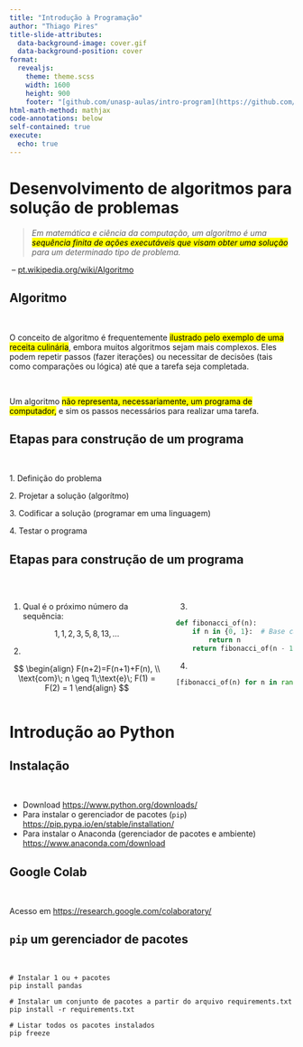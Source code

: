 ```yaml
---
title: "Introdução à Programação"
author: "Thiago Pires"
title-slide-attributes:
  data-background-image: cover.gif
  data-background-position: cover
format: 
  revealjs:
    theme: theme.scss
    width: 1600
    height: 900
    footer: "[github.com/unasp-aulas/intro-program](https://github.com/unasp-aulas/intro-program)"
html-math-method: mathjax
code-annotations: below
self-contained: true
execute: 
  echo: true
---
```


# Desenvolvimento de algoritmos para solução de problemas

> *Em matemática e ciência da computação, um algoritmo é uma <mark>sequência finita de ações executáveis que visam obter uma solução</mark> para um determinado tipo de problema.* 

\ -- [pt.wikipedia.org/wiki/Algoritmo](https://pt.wikipedia.org/wiki/Algoritmo)

## Algoritmo

\

O conceito de [algoritmo]{.blue} é frequentemente <mark>ilustrado pelo exemplo de uma receita culinária</mark>, embora muitos algoritmos sejam mais complexos. Eles podem repetir passos (fazer [iterações]{.blue}) ou necessitar de [decisões]{.blue} (tais como comparações ou lógica) até que a tarefa seja completada.

\

Um algoritmo <mark>não representa, necessariamente, um programa de computador,</mark> e sim os passos necessários para realizar uma tarefa.


## Etapas para construção de um programa

\

[1. Definição do problema]{.fragment}

[2. Projetar a solução (algorítmo)]{.fragment}

[3. Codificar a solução (programar em uma linguagem)]{.fragment}

[4. Testar o programa]{.fragment}


## Etapas para construção de um programa

\

:::: columns
::: {.column .fragment}
1. Qual é o próximo número da sequência: 

$$1, 1, 2, 3, 5, 8, 13,\dots$$

2.

$$
\begin{align}
F(n+2)=F(n+1)+F(n), \\
\text{com}\; n \geq 1\;\text{e}\; F(1) = F(2) = 1
\end{align}
$$
:::
::: {.column .fragment}
3.

```python
def fibonacci_of(n):
    if n in {0, 1}:  # Base case
        return n
    return fibonacci_of(n - 1) + fibonacci_of(n - 2)  # Recursive case
```

4.

```python
[fibonacci_of(n) for n in range(1, 9)]
```
:::
::::

# Introdução ao Python

## Instalação

\

- Download <https://www.python.org/downloads/>
- Para instalar o gerenciador de pacotes (`pip`) <https://pip.pypa.io/en/stable/installation/>
- Para instalar o Anaconda (gerenciador de pacotes e ambiente) <https://www.anaconda.com/download>

## Google Colab

\

Acesso em <https://research.google.com/colaboratory/>

## `pip` um gerenciador de pacotes

\

```
# Instalar 1 ou + pacotes
pip install pandas

# Instalar um conjunto de pacotes a partir do arquivo requirements.txt
pip install -r requirements.txt

# Listar todos os pacotes instalados
pip freeze
```










